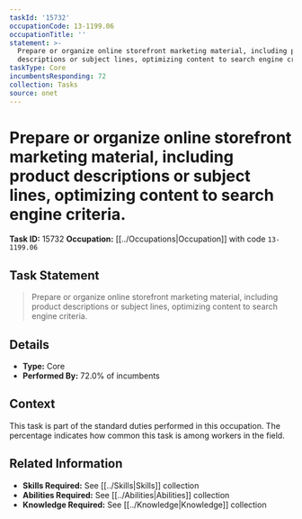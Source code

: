 ```yaml
---
taskId: '15732'
occupationCode: 13-1199.06
occupationTitle: ''
statement: >-
  Prepare or organize online storefront marketing material, including product
  descriptions or subject lines, optimizing content to search engine criteria.
taskType: Core
incumbentsResponding: 72
collection: Tasks
source: onet
---
```

# Prepare or organize online storefront marketing material, including product descriptions or subject lines, optimizing content to search engine criteria.

**Task ID:** 15732
**Occupation:** [[../Occupations|Occupation]] with code `13-1199.06`

## Task Statement

> Prepare or organize online storefront marketing material, including product descriptions or subject lines, optimizing content to search engine criteria.

## Details

- **Type:** Core
- **Performed By:** 72.0% of incumbents

## Context

This task is part of the standard duties performed in this occupation. The percentage indicates how common this task is among workers in the field.

## Related Information

- **Skills Required:** See [[../Skills|Skills]] collection
- **Abilities Required:** See [[../Abilities|Abilities]] collection
- **Knowledge Required:** See [[../Knowledge|Knowledge]] collection
